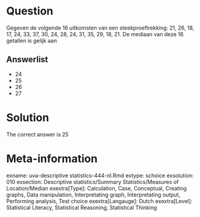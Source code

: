 Question
========

Gegeven de volgende 16 uitkomsten van een steekproeftrekking: 21, 26, 18, 17, 24, 33, 37, 30, 24, 28, 24, 31, 35, 29, 18, 21. De mediaan van deze 16 getallen is gelijk aan 

Answerlist
----------
* 24
* 25
* 26
* 27

Solution
========

The correct answer is  25 

Meta-information
================
exname: uva-descriptive statistics-444-nl.Rmd 
extype: schoice 
exsolution: 010 
exsection: Descriptive statistics/Summary Statistics/Measures of Location/Median
exextra[Type]: Calculation, Case, Conceptual, Creating graphs, Data manipulation, Interpretating graph, Interpretating output, Performing analysis, Test choice 
exextra[Langauge]: Dutch 
exextra[Level]: Statistical Literacy, Statistical Reasoning, Statistical Thinking 
